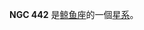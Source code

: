 {{NGCInfoBox|NGCID=NGC 442|發現者=路易斯·斯威夫特|發現日期=1886年10月21日|其他編號=UGC 789, MCG 0-4-54,ZWG 385.41|曆元=J2000.0|赤經=1時14分38.6秒
|赤緯=-1°1'14"|星座=鲸鱼座|星體=星系|星等=13.6|表面亮度=12.7|藍等=14.5}}


'''NGC 442''' 是[[鲸鱼座|鲸鱼座]]的一個[[星系|星系]]。

{{NGCReference|442}}
{{Catalogs|NGC=442}}

{{Galaxy-stub}}